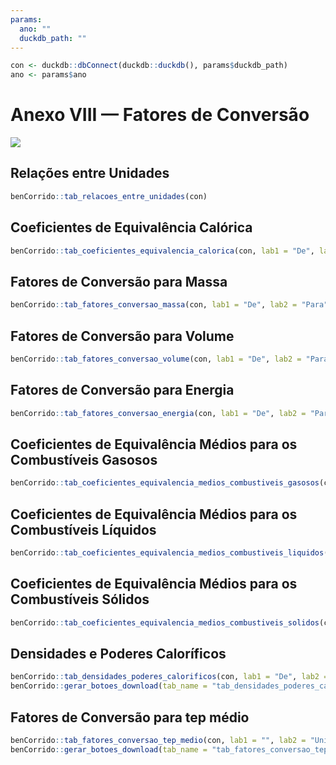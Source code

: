 ```yaml
---
params:
  ano: ""
  duckdb_path: ""
---
```


```r
con <- duckdb::dbConnect(duckdb::duckdb(), params$duckdb_path)
ano <- params$ano
```

# Anexo VIII — Fatores de Conversão {-}

![](../img/capas/imagem_cap_anexo.png)

## Relações entre Unidades

```r
benCorrido::tab_relacoes_entre_unidades(con)
```

## Coeficientes de Equivalência Calórica

```r
benCorrido::tab_coeficientes_equivalencia_calorica(con, lab1 = "De", lab2 = "Para")
```

## Fatores de Conversão para Massa

```r
benCorrido::tab_fatores_conversao_massa(con, lab1 = "De", lab2 = "Para")
```

## Fatores de Conversão para Volume

```r
benCorrido::tab_fatores_conversao_volume(con, lab1 = "De", lab2 = "Para")
```

## Fatores de Conversão para Energia

```r
benCorrido::tab_fatores_conversao_energia(con, lab1 = "De", lab2 = "Para")
```

## Coeficientes de Equivalência Médios para os Combustíveis Gasosos

```r
benCorrido::tab_coeficientes_equivalencia_medios_combustiveis_gasosos(con, lab1 = "De (10³ m³)", lab2 = "Para")
```

## Coeficientes de Equivalência Médios para os Combustíveis Líquidos

```r
benCorrido::tab_coeficientes_equivalencia_medios_combustiveis_liquidos(con, lab1 = "De (m³)", lab2 = "Para")
```

## Coeficientes de Equivalência Médios para os Combustíveis Sólidos

```r
benCorrido::tab_coeficientes_equivalencia_medios_combustiveis_solidos(con, lab1 = "De (ton)", lab2 = "Para")
```

## Densidades e Poderes Caloríficos

```r
benCorrido::tab_densidades_poderes_calorificos(con, lab1 = "De", lab2 = "Para")
benCorrido::gerar_botoes_download(tab_name = "tab_densidades_poderes_calorificos", tabela = FALSE)
```

## Fatores de Conversão para tep médio

```r
benCorrido::tab_fatores_conversao_tep_medio(con, lab1 = "", lab2 = "Unidade")
benCorrido::gerar_botoes_download(tab_name = "tab_fatores_conversao_tep_medio", tabela = FALSE)
```